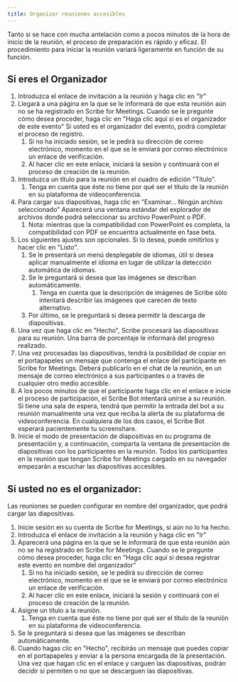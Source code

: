 ```yaml
---
title: Organizar reuniones accesibles
---
```


Tanto si se hace con mucha antelación como a pocos minutos de la hora de inicio de la reunión, el proceso de preparación es rápido y eficaz. El procedimiento para iniciar la reunión variará ligeramente en función de su función.

## Si eres el Organizador

1. Introduzca el enlace de invitación a la reunión y haga clic en "Ir"
1. Llegará a una página en la que se le informará de que esta reunión aún no se ha registrado en Scribe for Meetings. Cuando se le pregunte cómo desea proceder, haga clic en "Haga clic aquí si es el organizador de este evento" Si usted es el organizador del evento, podrá completar el proceso de registro.
	1. Si no ha iniciado sesión, se le pedirá su dirección de correo electrónico, momento en el que se le enviará por correo electrónico un enlace de verificación.
	1. Al hacer clic en este enlace, iniciará la sesión y continuará con el proceso de creación de la reunión.
1. Introduzca un título para la reunión en el cuadro de edición "Título".
	1. Tenga en cuenta que éste no tiene por qué ser el título de la reunión en su plataforma de videoconferencia.
1. Para cargar sus diapositivas, haga clic en "Examinar... Ningún archivo seleccionado" Aparecerá una ventana estándar del explorador de archivos donde podrá seleccionar su archivo PowerPoint o PDF.
	1. Nota: mientras que la compatibilidad con PowerPoint es completa, la compatibilidad con PDF se encuentra actualmente en fase beta.
1. Los siguientes ajustes son opcionales. Si lo desea, puede omitirlos y hacer clic en "Listo".
	1. Se le presentará un menú desplegable de idiomas, útil si desea aplicar manualmente el idioma en lugar de utilizar la detección automática de idiomas.
	1. Se le preguntará si desea que las imágenes se describan automáticamente.
		1. Tenga en cuenta que la descripción de imágenes de Scribe sólo intentará describir las imágenes que carecen de texto alternativo.
	1. Por último, se le preguntará si desea permitir la descarga de diapositivas.
1. Una vez que haga clic en "Hecho", Scribe procesará las diapositivas para su reunión. Una barra de porcentaje le informará del progreso realizado.
1. Una vez procesadas las diapositivas, tendrá la posibilidad de copiar en el portapapeles un mensaje que contenga el enlace del participante en Scribe for Meetings. Deberá publicarlo en el chat de la reunión, en un mensaje de correo electrónico a sus participantes o a través de cualquier otro medio accesible.
1. A los pocos minutos de que el participante haga clic en el enlace e inicie el proceso de participación, el Scribe Bot intentará unirse a su reunión. Si tiene una sala de espera, tendrá que permitir la entrada del bot a su reunión manualmente una vez que reciba la alerta de su plataforma de videoconferencia. En cualquiera de los dos casos, el Scribe Bot esperará pacientemente tu screenshare.
1. Inicie el modo de presentación de diapositivas en su programa de presentación y, a continuación, comparta la ventana de presentación de diapositivas con los participantes en la reunión. Todos los participantes en la reunión que tengan Scribe for Meetings cargado en su navegador empezarán a escuchar las diapositivas accesibles.

## Si usted no es el organizador:

Las reuniones se pueden configurar en nombre del organizador, que podrá cargar las diapositivas.
1. Inicie sesión en su cuenta de Scribe for Meetings, si aún no lo ha hecho.
1. Introduzca el enlace de invitación a la reunión y haga clic en "Ir"
1. Aparecerá una página en la que se le informará de que esta reunión aún no se ha registrado en Scribe for Meetings. Cuando se le pregunte cómo desea proceder, haga clic en "Haga clic aquí si desea registrar este evento en nombre del organizador"
	1. Si no ha iniciado sesión, se le pedirá su dirección de correo electrónico, momento en el que se le enviará por correo electrónico un enlace de verificación.
	1. Al hacer clic en este enlace, iniciará la sesión y continuará con el proceso de creación de la reunión.
1. Asigne un título a la reunión.
	1. Tenga en cuenta que éste no tiene por qué ser el título de la reunión en su plataforma de videoconferencia.
1. Se le preguntará si desea que las imágenes se describan automáticamente.
1. Cuando hagas clic en "Hecho", recibirás un mensaje que puedes copiar en el portapapeles y enviar a la persona encargada de la presentación. Una vez que hagan clic en el enlace y carguen las diapositivas, podrán decidir si permiten o no que se descarguen las diapositivas.
